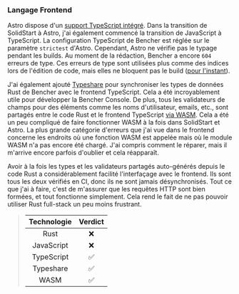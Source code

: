 ### Langage Frontend

Astro dispose d'un [support TypeScript intégré][astro typescript]. Dans la transition de SolidStart à Astro, j'ai également commencé la transition de JavaScript à TypeScript. La configuration TypeScript de Bencher est réglée sur le paramètre `strictest` d'Astro. Cependant, Astro ne vérifie pas le typage pendant les builds. Au moment de la rédaction, Bencher a encore `604` erreurs de type. Ces erreurs de type sont utilisées plus comme des indices lors de l'édition de code, mais elles ne bloquent pas le build ([pour l'instant][github issue 557]).

J'ai également ajouté [Typeshare][typeshare github] pour synchroniser les types de données Rust de Bencher avec le frontend TypeScript. Cela a été incroyablement utile pour développer la Bencher Console. De plus, tous les validateurs de champs pour des éléments comme les noms d'utilisateur, emails, etc., sont partagés entre le code Rust et le frontend TypeScript [via WASM][github wasm bindgen]. Cela a été un peu compliqué de faire fonctionner WASM à la fois dans SolidStart et Astro. La plus grande catégorie d'erreurs que j'ai vue dans le frontend concerne les endroits où une fonction WASM est appelée mais où le module WASM n'a pas encore été chargé. J'ai compris comment le réparer, mais il m'arrive encore parfois d'oublier et cela réapparaît.

Avoir à la fois les types et les validateurs partagés auto-générés depuis le code Rust a considérablement facilité l'interfaçage avec le frontend. Ils sont tous les deux vérifiés en CI, donc ils ne sont jamais désynchronisés. Tout ce que j'ai à faire, c'est de m'assurer que les requêtes HTTP sont bien formées, et tout fonctionne simplement. Cela rend le fait de ne pas pouvoir utiliser Rust full-stack un peu moins frustrant.

> | Technologie | Verdict |
> | :---------: | :-----: |
> |    Rust     |    ❌    |
> | JavaScript  |    ❌    |
> | TypeScript  |    ✅    |
> | Typeshare   |    ✅    |
> |    WASM     |    ✅    |

[astro typescript]: https://docs.astro.build/fr/guides/typescript/
[github issue 557]: https://github.com/bencherdev/bencher/issues/557
[typeshare github]: https://github.com/1Password/typeshare
[github wasm bindgen]: https://github.com/rustwasm/wasm-bindgen
